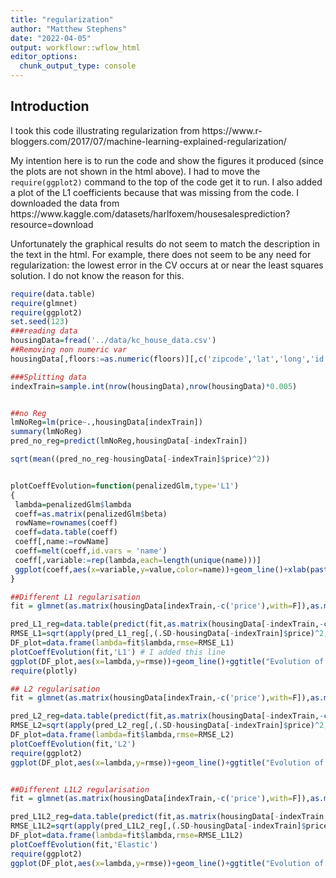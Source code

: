```yaml
---
title: "regularization"
author: "Matthew Stephens"
date: "2022-04-05"
output: workflowr::wflow_html
editor_options:
  chunk_output_type: console
---
```


## Introduction

I took this code illustrating regularization from https://www.r-bloggers.com/2017/07/machine-learning-explained-regularization/ 

My intention here is to run the code and show the figures it produced 
(since the plots are not shown
in the html above). I had to move the `require(ggplot2)` command to the top of the code
get it to run. I also added a plot of the L1 coefficients because that was missing from the code. I downloaded the data from https://www.kaggle.com/datasets/harlfoxem/housesalesprediction?resource=download

Unfortunately the graphical results do not seem to match the description in the 
text in the html. For example, there does not seem to be any need for regularization: the lowest error in the CV occurs at or near the least squares solution. I do not know the reason for this.

```r
require(data.table)
require(glmnet)
require(ggplot2)
set.seed(123)
###reading data
housingData=fread('../data/kc_house_data.csv')
##Removing non numeric var
housingData[,floors:=as.numeric(floors)][,c('zipcode','lat','long','id','date','sqft_basement'):=NULL]

###Splitting data
indexTrain=sample.int(nrow(housingData),nrow(housingData)*0.005)


##no Reg
lmNoReg=lm(price~.,housingData[indexTrain])
summary(lmNoReg)
pred_no_reg=predict(lmNoReg,housingData[-indexTrain])

sqrt(mean((pred_no_reg-housingData[-indexTrain]$price)^2))


plotCoeffEvolution=function(penalizedGlm,type='L1')
{
 lambda=penalizedGlm$lambda
 coeff=as.matrix(penalizedGlm$beta)
 rowName=rownames(coeff)
 coeff=data.table(coeff)
 coeff[,name:=rowName]
 coeff=melt(coeff,id.vars = 'name')
 coeff[,variable:=rep(lambda,each=length(unique(name)))]
 ggplot(coeff,aes(x=variable,y=value,color=name))+geom_line()+xlab(paste0(type,' regularisation'))+ylab('Value of coefficient')+scale_x_log10()
}

##Different L1 regularisation
fit = glmnet(as.matrix(housingData[indexTrain,-c('price'),with=F]),as.matrix(housingData[indexTrain]$price) , family="gaussian",alpha=1)

pred_L1_reg=data.table(predict(fit,as.matrix(housingData[-indexTrain,-c('price'),with=F])))
RMSE_L1=sqrt(apply(pred_L1_reg[,(.SD-housingData[-indexTrain]$price)^2,.SD=1:ncol(pred_L1_reg)],2,mean))
DF_plot=data.frame(lambda=fit$lambda,rmse=RMSE_L1)
plotCoeffEvolution(fit,'L1') # I added this line
ggplot(DF_plot,aes(x=lambda,y=rmse))+geom_line()+ggtitle("Evolution of test error vs lambda value")+scale_x_log10()
require(plotly)

## L2 regularisation
fit = glmnet(as.matrix(housingData[indexTrain,-c('price'),with=F]),as.matrix(housingData[indexTrain]$price) , family="gaussian",alpha=0)

pred_L2_reg=data.table(predict(fit,as.matrix(housingData[-indexTrain,-c('price'),with=F])))
RMSE_L2=sqrt(apply(pred_L2_reg[,(.SD-housingData[-indexTrain]$price)^2,.SD=1:ncol(pred_L2_reg)],2,mean))
DF_plot=data.frame(lambda=fit$lambda,rmse=RMSE_L2)
plotCoeffEvolution(fit,'L2')
require(ggplot2)
ggplot(DF_plot,aes(x=lambda,y=rmse))+geom_line()+ggtitle("Evolution of test error vs lambda value")+scale_x_log10()


##Different L1L2 regularisation
fit = glmnet(as.matrix(housingData[indexTrain,-c('price'),with=F]),as.matrix(housingData[indexTrain]$price) , family="gaussian",alpha=0.03)

pred_L1L2_reg=data.table(predict(fit,as.matrix(housingData[-indexTrain,-c('price'),with=F])))
RMSE_L1L2=sqrt(apply(pred_L1L2_reg[,(.SD-housingData[-indexTrain]$price)^2,.SD=1:ncol(pred_L1L2_reg)],2,mean))
DF_plot=data.frame(lambda=fit$lambda,rmse=RMSE_L1L2)
plotCoeffEvolution(fit,'Elastic')
require(ggplot2)
ggplot(DF_plot,aes(x=lambda,y=rmse))+geom_line()+ggtitle("Evolution of test error vs lambda value")+scale_x_log10()
```


